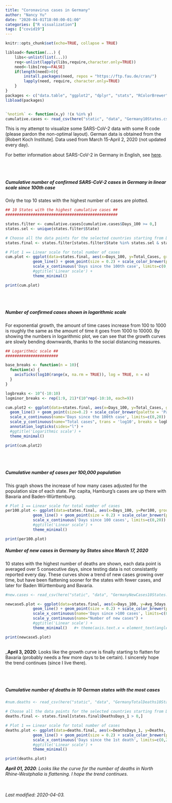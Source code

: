```yaml
---
title: "Coronavirus cases in Germany"
author: "Nancy Yu"
date: "2020-04-01T18:00:00-01:00"
categories: ["R visualization"]
tags: ["covid19"]
---
```



```r

knitr::opts_chunk$set(echo=TRUE, collapse = TRUE)

libload<-function(...) {
    libs<-unlist(list(...))
    req<-unlist(lapply(libs,require,character.only=TRUE))
    need<-libs[req==FALSE]
    if(length(need)>0){ 
        install.packages(need, repos = "https://ftp.fau.de/cran/")
        lapply(need, require, character.only=TRUE)
    }
}
packages <- c("data.table", "ggplot2", "dplyr", "stats", "RColorBrewer", "readr", "here")
libload(packages)


`%notin%` <- function(x,y) !(x %in% y) 
cumulative.cases <- read_csv(here("static", "data", "Germany10States.csv"))


```

This is my attempt to visualize some SARS-CoV-2 data with some R code (please pardon the non-optimal layout). German data is obtained from the [Robert Koch Institute]. Data used from March 15-April 2, 2020 (not updated every day).

[Rober Koch Institute]: https://www.rki.de/DE/Content/InfAZ/N/Neuartiges_Coronavirus/Fallzahlen.html

For better information about SARS-CoV-2 in Germany in English, see [here](https://www.german-way.com/for-expats/living-in-germany/expat-how-to-guides-for-germany/coronavirus-in-germany-information/).


<br/>
<br/>

##### Cumulative number of confirmed SARS-CoV-2 cases in Germany in linear scale since 100th case
Only the top 10 states with the highest number of cases are plotted.


```r

## 10 States with the highest cumulative cases ##
#################################################

states.filter <- cumulative.cases[cumulative.cases$Days_100 >= 0,]
states.sel <- unique(states.filter$State)

# Choose all the data points for the selected countries starting from Days_100 > 0
states.final <- states.filter[states.filter$State %in% states.sel & states.filter$Days_100 > 0,]

# Plot 1 == Linear scale for total number of cases
cum.plot <- ggplot(data=states.final, aes(x=Days_100, y=Total_Cases, group=State, color=State)) +
            geom_line() + geom_point(size = 0.2) + scale_color_brewer(palette = 'Paired') +
            scale_x_continuous('Days since the 100th case', limits=c(0,20)) + scale_y_continuous("Total cases") + 
            #ggtitle('Linear scale') +
            theme_minimal()

print(cum.plot)

```
<br/>
<br/>
  
##### Number of confirmed cases shown in logarithmic scale

For exponential growth, the amount of time cases increase from 100 to 1000 is roughly the same as the amount of time it goes from 1000 to 10000. By showing the numbers in logarithmic plot, we can see that the growth curves are slowly bending downwards, thanks to the social distancing measures. 


```r

## Logarithmic scale ##
#######################

base_breaks <- function(n = 10){
  function(x) {
    axisTicks(log10(range(x, na.rm = TRUE)), log = TRUE, n = n)
  }
}

logbreaks <- 10^(-10:10)
logminor_breaks <- rep(1:9, 21)*(10^rep(-10:10, each=9))

cum.plot2 <- ggplot(data=states.final, aes(x=Days_100, y=Total_Cases, group=State, color=State)) +
  geom_line() + geom_point(size=0.2) + scale_color_brewer(palette = 'Paired') +
  scale_x_continuous(name='Days since the 100th case', limits=c(0,20)) + 
  scale_y_continuous(name="Total cases", trans = 'log10', breaks = logbreaks, minor_breaks = logminor_breaks) +
  annotation_logticks(sides="l") + 
  #ggtitle('Logarithmic scale') +
  theme_minimal()

print(cum.plot2)

```
<br/>
<br/>
  
##### Cumulative number of cases per 100,000 population

This graph shows the increase of how many cases adjusted for the population size of each state.  Per capita, Hamburg's cases are up there with Bavaria and Baden-Württemburg.

```r

# Plot 1 == Linear scale for total number of cases
per100.plot <- ggplot(data=states.final, aes(x=Days_100, y=Per100, group=State, color=State)) +
            geom_line() + geom_point(size = 0.2) + scale_color_brewer(palette = 'Paired') +
            scale_x_continuous('Days since 100 cases', limits=c(0,20)) + scale_y_continuous("Cumulative cases per 100,000") + 
            #ggtitle('Linear scale') +
            theme_minimal()

print(per100.plot)

```

  
##### Number of new cases in Germany by States since March 17, 2020
10 states with the highest number of deaths are shown, each data point is averaged over 5 consecutive days, since testing data is not consistantly reported every day. These curves show a trend of new cases growing over time, but have been flattening sooner for the states with fewer cases, and later for Baden Württemburg and Bavaria.

```r
#new.cases <- read_csv(here("static", "data", "GermanyNewCases10States.csv"))

newcase5.plot <- ggplot(data=states.final, aes(x=Days_100, y=Avg_5days, group=State, color=State)) +
            geom_line() + geom_point(size = 0.2) + scale_color_brewer(palette = 'Paired') +
            scale_x_continuous(name='Days since >100 cases', limits=c(0,20)) + 
            scale_y_continuous(name="Number of new cases") + 
            #ggtitle('Linear scale') +
            theme_minimal()   #+ theme(axis.text.x = element_text(angle=45, hjust=0.5, vjust=0.5))

print(newcase5.plot)
 
```

_**April 3, 2020**: Looks like the growth curve is finally starting to flatten for Bavaria (probably needs a few more days to be certain). I sincerely hope the trend continues (since I live there).

<br/>
<br/>

##### Cumulative number of deaths in 10 German states with the most cases

```r
#num.deaths <- read_csv(here("static", "data", "GermanyTotalDeaths10States.csv"))

# Choose all the data points for the selected countries starting from Days_1 > 0
deaths.final <- states.final[states.final$DeathsDays_1 > 0,]

# Plot 1 == Linear scale for total number of cases
deaths.plot <- ggplot(data=deaths.final, aes(x=DeathsDays_1, y=Deaths, group=State, color=State)) +
            geom_line() + geom_point(size = 0.2) + scale_color_brewer(palette = 'Paired') +
            scale_x_continuous('Days since the 1st death', limits=c(0,20)) + scale_y_continuous("Total Deaths") + 
            #ggtitle('Linear scale') +
            theme_minimal()

print(deaths.plot)

```

_**April 01, 2020**: Looks like the curve for the number of deaths in North Rhine-Westphalia is flattening. I hope the trend continues._
<br/>
<br/>
<br/>



*Last modified: 2020-04-03.*